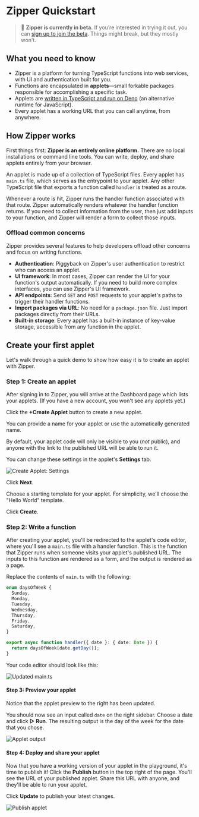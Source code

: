 
# Zipper Quickstart

> 👾 **Zipper is currently in beta.** If you’re interested in trying it out, you can [sign up to join the beta](https://zipper.dev/auth/signup). Things might break, but they mostly won't.

## What you need to know

- Zipper is a platform for turning TypeScript functions into web services, with UI and authentication built for you.
- Functions are encapsulated in **applets**—small forkable packages responsible for accomplishing a specific task.
- Applets are [written in TypeScript and run on Deno](/introduction/typescript-and-deno) (an alternative runtime for JavaScript).
- Every applet has a working URL that you can call anytime, from anywhere.

## How Zipper works

First things first: **Zipper is an entirely online platform.** There are no local installations or command line tools. You can write, deploy, and share applets entirely from your browser.

An applet is made up of a collection of TypeScript files. Every applet has `main.ts` file, which serves as the entrypoint to your applet. Any other TypeScript file that exports a function called `handler` is treated as a route.

Whenever a route is hit, Zipper runs the handler function associated with that route. Zipper automatically renders whatever the handler function returns. If you need to collect information from the user, then just add inputs to your function, and Zipper will render a form to collect those inputs.

### Offload common concerns

Zipper provides several features to help developers offload other concerns and focus on writing functions.

- **Authentication**: Piggyback on Zipper's user authentication to restrict who can access an applet.
- **UI framework**: In most cases, Zipper can render the UI for your function's output automatically. If you need to build more complex interfaces, you can use Zipper's UI framework.
- **API endpoints**: Send `GET` and `POST` requests to your applet's paths to trigger their handler functions.
- **Import packages via URL**: No need for a `package.json` file. Just import packages directly from their URLs.
- **Built-in storage**: Every applet has a built-in instance of key-value storage, accessible from any function in the applet.

## Create your first applet

Let's walk through a quick demo to show how easy it is to create an applet with Zipper.

### **Step 1**: Create an applet

After signing in to Zipper, you will arrive at the Dashboard page which lists your applets. (If you have a new account, you won't see any applets yet.)

Click the **+Create Applet** button to create a new applet.

You can provide a name for your applet or use the automatically generated name.

By default, your applet code will only be visible to you (*not* public), and anyone with the link to the published URL will be able to run it.

You can change these settings in the applet's **Settings** tab.

![Create Applet: Settings](public/images/create-applet-settings.png)

Click **Next**.

Choose a starting template for your applet. For simplicity, we'll choose the "Hello World" template.

Click **Create**.

### **Step 2**: Write a function

After creating your applet, you'll be redirected to the applet's code editor, where you'll see a `main.ts` file with a handler function. This is the function that Zipper runs when someone visits your applet's published URL. The inputs to this function are rendered as a form, and the output is rendered as a page.

Replace the contents of `main.ts` with the following:

```typescript
enum daysOfWeek {
  Sunday,
  Monday,
  Tuesday,
  Wednesday,
  Thursday,
  Friday,
  Saturday,
}

export async function handler({ date }: { date: Date }) {
  return daysOfWeek[date.getDay()];
}
```

Your code editor should look like this:

![Updated main.ts](public/images/first-applet-code-main.png)

#### **Step 3**: Preview your applet

Notice that the applet preview to the right has been updated. 

You should now see an input called `date` on the right sidebar. Choose a date and click **▷ Run**. The resulting output is the day of the week for the date that you chose.

![Applet output](public/images/first-applet-output.png)

#### **Step 4**: Deploy and share your applet

Now that you have a working version of your applet in the playground, it's time to publish it! Click the **Publish** button in the top right of the page. You'll see the URL of your published applet. Share this URL with anyone, and they'll be able to run your applet.

Click **Update** to publish your latest changes.

![Publish applet](public/images/first-applet-publish.png)
